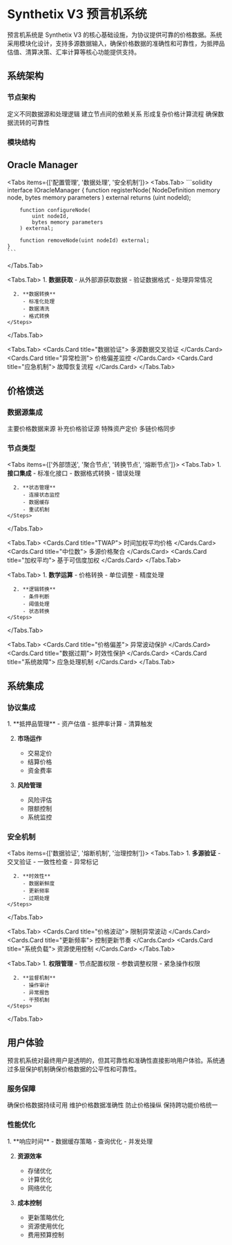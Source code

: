 
# Synthetix V3 预言机系统

<Callout type="info">
  预言机系统是 Synthetix V3 的核心基础设施，为协议提供可靠的价格数据。系统采用模块化设计，支持多源数据输入，确保价格数据的准确性和可靠性，为抵押品估值、清算决策、汇率计算等核心功能提供支持。
</Callout>

## 系统架构

### 节点架构

<Cards>
  <Cards.Card title="节点类型">
    定义不同数据源和处理逻辑
  </Cards.Card>
  <Cards.Card title="节点关系">
    建立节点间的依赖关系
  </Cards.Card>
  <Cards.Card title="处理管道">
    形成复杂价格计算流程
  </Cards.Card>
  <Cards.Card title="数据流">
    确保数据流转的可靠性
  </Cards.Card>
</Cards>

### 模块结构

<FileTree>
  <FileTree.Folder name="Oracle System" defaultOpen>
    <FileTree.Folder name="Core Modules" defaultOpen>
      <FileTree.File name="NodeModule.sol" />
      <FileTree.File name="PriceModule.sol" />
      <FileTree.File name="NodeOutputModule.sol" />
      <FileTree.File name="NodeDefinition.sol" />
    </FileTree.Folder>
    <FileTree.Folder name="Price Feeds">
      <FileTree.File name="ChainlinkFeed.sol" />
      <FileTree.File name="PythFeed.sol" />
      <FileTree.File name="CustomFeed.sol" />
    </FileTree.Folder>
    <FileTree.Folder name="Node Types">
      <FileTree.File name="ExternalNode.sol" />
      <FileTree.File name="ReducerNode.sol" />
      <FileTree.File name="TransformNode.sol" />
      <FileTree.File name="CircuitBreaker.sol" />
    </FileTree.Folder>
  </FileTree.Folder>
</FileTree>

## Oracle Manager

<Tabs items={['配置管理', '数据处理', '安全机制']}>
  <Tabs.Tab>
    ```solidity
    interface IOracleManager {
        function registerNode(
            NodeDefinition memory node,
            bytes memory parameters
        ) external returns (uint nodeId);
        
        function configureNode(
            uint nodeId,
            bytes memory parameters
        ) external;
        
        function removeNode(uint nodeId) external;
    }
    ```
  </Tabs.Tab>
  
  <Tabs.Tab>
    <Steps>
      1. **数据获取**
         - 从外部源获取数据
         - 验证数据格式
         - 处理异常情况
      
      2. **数据转换**
         - 标准化处理
         - 数据清洗
         - 格式转换
    </Steps>
  </Tabs.Tab>
  
  <Tabs.Tab>
    <Cards>
      <Cards.Card title="数据验证">
        多源数据交叉验证
      </Cards.Card>
      <Cards.Card title="异常检测">
        价格偏差监控
      </Cards.Card>
      <Cards.Card title="应急机制">
        故障恢复流程
      </Cards.Card>
    </Cards>
  </Tabs.Tab>
</Tabs>

## 价格馈送

### 数据源集成

<Cards>
  <Cards.Card title="Chainlink">
    主要价格数据来源
  </Cards.Card>
  <Cards.Card title="Pyth">
    补充价格验证源
  </Cards.Card>
  <Cards.Card title="自定义馈送">
    特殊资产定价
  </Cards.Card>
  <Cards.Card title="跨链数据">
    多链价格同步
  </Cards.Card>
</Cards>

### 节点类型

<Tabs items={['外部馈送', '聚合节点', '转换节点', '熔断节点']}>
  <Tabs.Tab>
    <Steps>
      1. **接口集成**
         - 标准化接口
         - 数据格式转换
         - 错误处理
      
      2. **状态管理**
         - 连接状态监控
         - 数据缓存
         - 重试机制
    </Steps>
  </Tabs.Tab>
  
  <Tabs.Tab>
    <Cards>
      <Cards.Card title="TWAP">
        时间加权平均价格
      </Cards.Card>
      <Cards.Card title="中位数">
        多源价格聚合
      </Cards.Card>
      <Cards.Card title="加权平均">
        基于可信度加权
      </Cards.Card>
    </Cards>
  </Tabs.Tab>
  
  <Tabs.Tab>
    <Steps>
      1. **数学运算**
         - 价格转换
         - 单位调整
         - 精度处理
      
      2. **逻辑转换**
         - 条件判断
         - 阈值处理
         - 状态转换
    </Steps>
  </Tabs.Tab>
  
  <Tabs.Tab>
    <Cards>
      <Cards.Card title="价格偏差">
        异常波动保护
      </Cards.Card>
      <Cards.Card title="数据过期">
        时效性保护
      </Cards.Card>
      <Cards.Card title="系统故障">
        应急处理机制
      </Cards.Card>
    </Cards>
  </Tabs.Tab>
</Tabs>

## 系统集成

### 协议集成

<Steps>
  1. **抵押品管理**
     - 资产估值
     - 抵押率计算
     - 清算触发
  
  2. **市场运作**
     - 交易定价
     - 结算价格
     - 资金费率
  
  3. **风险管理**
     - 风险评估
     - 限额控制
     - 系统监控
</Steps>

### 安全机制

<Tabs items={['数据验证', '熔断机制', '治理控制']}>
  <Tabs.Tab>
    <Steps>
      1. **多源验证**
         - 交叉验证
         - 一致性检查
         - 异常标记
      
      2. **时效性**
         - 数据新鲜度
         - 更新频率
         - 过期处理
    </Steps>
  </Tabs.Tab>
  
  <Tabs.Tab>
    <Cards>
      <Cards.Card title="价格波动">
        限制异常波动
      </Cards.Card>
      <Cards.Card title="更新频率">
        控制更新节奏
      </Cards.Card>
      <Cards.Card title="系统负载">
        资源使用控制
      </Cards.Card>
    </Cards>
  </Tabs.Tab>
  
  <Tabs.Tab>
    <Steps>
      1. **权限管理**
         - 节点配置权限
         - 参数调整权限
         - 紧急操作权限
      
      2. **监督机制**
         - 操作审计
         - 异常报告
         - 干预机制
    </Steps>
  </Tabs.Tab>
</Tabs>

## 用户体验

<Callout type="warning">
  预言机系统对最终用户是透明的，但其可靠性和准确性直接影响用户体验。系统通过多层保护机制确保价格数据的公平性和可靠性。
</Callout>

### 服务保障

<Cards>
  <Cards.Card title="可靠性">
    确保价格数据持续可用
  </Cards.Card>
  <Cards.Card title="准确性">
    维护价格数据准确性
  </Cards.Card>
  <Cards.Card title="公平性">
    防止价格操纵
  </Cards.Card>
  <Cards.Card title="一致性">
    保持跨功能价格统一
  </Cards.Card>
</Cards>

### 性能优化

<Steps>
  1. **响应时间**
     - 数据缓存策略
     - 查询优化
     - 并发处理
  
  2. **资源效率**
     - 存储优化
     - 计算优化
     - 网络优化
  
  3. **成本控制**
     - 更新策略优化
     - 资源使用优化
     - 费用预算控制
</Steps>
